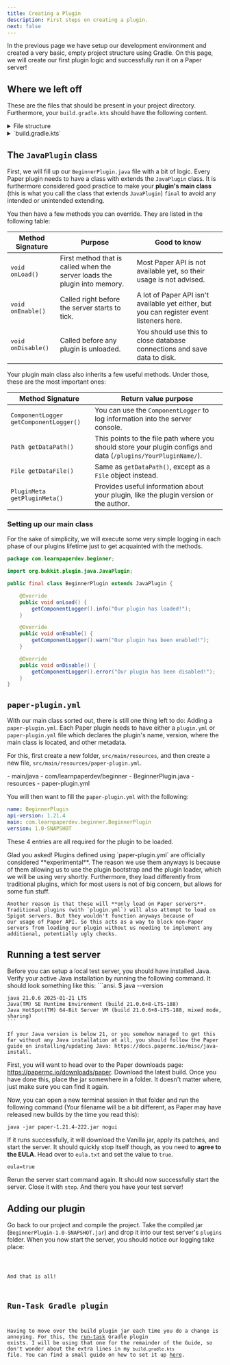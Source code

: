 ```yaml
---
title: Creating a Plugin
description: First steps on creating a plugin.
next: false
---
```




In the previous page we have setup our development environment and created a very basic, empty project structure using Gradle. On this page, we will create our first plugin logic
and successfully run it on a Paper server!

## Where we left off

These are the files that should be present in your project directory. Furthermore, your `build.gradle.kts` should have the following content.

<details>
  <summary>File structure</summary>
  <FileTree>
    - BeginnerPlugin
        - gradle/
        - src
            - main
                - java
                    - your
                        - package
                            - name
                                - BeginnerPlugin.java
        - build.gradle.kts
        - gradlew
        - gradlew.bat
        - settings.gradle.kts
  </FileTree>
</details>

<details>
    <summary>`build.gradle.kts`</summary>
    ```kts
    plugins {
        id("java")
    }

    group = "your.package.name"
    version = "1.0-SNAPSHOT"

    repositories {
        maven("https://repo.papermc.io/repository/maven-public/")
    }

    dependencies {
        compileOnly("io.papermc.paper:paper-api:1.21.4-R0.1-SNAPSHOT")
    }
    ```

</details>

## The `JavaPlugin` class

First, we will fill up our `BeginnerPlugin.java` file with a bit of logic. Every Paper plugin needs to have a class with extends the `JavaPlugin` class. It is furthermore considered
good practice to make your **plugin's main class** (this is what you call the class that extends `JavaPlugin`) `final` to avoid any intended or unintended extending.

You then have a few methods you can override. They are listed in the following table:

| Method Signature   | Purpose                                                                   | Good to know                                                                              |
| ------------------ | ------------------------------------------------------------------------- | ----------------------------------------------------------------------------------------- |
| `void onLoad()`    | First method that is called when the server loads the plugin into memory. | Most Paper API is not available yet, so their usage is not advised.                       |
| `void onEnable()`  | Called right before the server starts to tick.                            | A lot of Paper API isn't available yet either, but you can register event listeners here. |
| `void onDisable()` | Called before any plugin is unloaded.                                     | You should use this to close database connections and save data to disk.                  |

Your plugin main class also inherits a few useful methods. Under those, these are the most important ones:

| Method Signature                       | Return value purpose                                                                                           |
| -------------------------------------- | -------------------------------------------------------------------------------------------------------------- |
| `ComponentLogger getComponentLogger()` | You can use the `ComponentLogger` to log information into the server console.                                  |
| `Path getDataPath()`                   | This points to the file path where you should store your plugin configs and data (`/plugins/YourPluginName/`). |
| `File getDataFile()`                   | Same as `getDataPath()`, except as a `File` object instead.                                                    |
| `PluginMeta getPluginMeta()`           | Provides useful information about your plugin, like the plugin version or the author.                          |

### Setting up our main class

For the sake of simplicity, we will execute some very simple logging in each phase of our plugins lifetime just to get acquainted with the methods.

```java title="BeginnerPlugin.java"
package com.learnpaperdev.beginner;

import org.bukkit.plugin.java.JavaPlugin;

public final class BeginnerPlugin extends JavaPlugin {

    @Override
    public void onLoad() {
        getComponentLogger().info("Our plugin has loaded!");
    }

    @Override
    public void onEnable() {
        getComponentLogger().warn("Our plugin has been enabled!");
    }

    @Override
    public void onDisable() {
        getComponentLogger().error("Our plugin has been disabled!");
    }
}
```

## `paper-plugin.yml`

With our main class sorted out, there is still one thing left to do: Adding a `paper-plugin.yml`. Each Paper plugin needs to have either a `plugin.yml`
or `paper-plugin.yml` file which declares the plugin's name, version, where the main class is located, and other metadata.

For this, first create a new folder, `src/main/resources`, and then create a new file, `src/main/resources/paper-plugin.yml`.

<FileTree>
  - main/java
    - com/learnpaperdev/beginner
        - BeginnerPlugin.java
    - resources
        - paper-plugin.yml
</FileTree>

You will then want to fill the `paper-plugin.yml` with the following:

```yml
name: BeginnerPlugin
api-version: 1.21.4
main: com.learnpaperdev.beginner.BeginnerPlugin
version: 1.0-SNAPSHOT
```

These 4 entries are all required for the plugin to be loaded.

<Aside title="Why are we using paper-plugin.yml and not plugin.yml?" type="tip">
    Glad you asked! Plugins defined using `paper-plugin.yml` are officially considered **experimental**. The reason we use them anyways is because of them allowing us to use the plugin bootstrap and
    the plugin loader, which we will be using very shortly. Furthermore, they load differently from traditional plugins, which for most users is not of big concern, but allows for some fun stuff.

    Another reason is that these will **only load on Paper servers**. Traditional plugins (with `plugin.yml`) will also attempt to load on Spigot servers. But they wouldn't function anyways because of
    our usage of Paper API. So this acts as a way to block non-Paper servers from loading our plugin without us needing to implement any additional, potentially ugly checks.

</Aside>

## Running a test server

<Aside title="Java 21" type="caution">
    Before you can setup a local test server, you should have installed Java. Verify your active Java installation by running the following command. It should look something like this:
    ```ansi.
    $ java --version

    java 21.0.6 2025-01-21 LTS
    Java(TM) SE Runtime Environment (build 21.0.6+8-LTS-188)
    Java HotSpot(TM) 64-Bit Server VM (build 21.0.6+8-LTS-188, mixed mode, sharing)
    ```

    If your Java version is below 21, or you somehow managed to get this far without any Java installation at all, you should follow the Paper guide on installing/updating Java: https://docs.papermc.io/misc/java-install.
</Aside>

First, you will want to head over to the Paper downloads page: https://papermc.io/downloads/paper. Download the latest build.
Once you have done this, place the jar somewhere in a folder. It doesn't matter where, just make sure you can find it again.

Now, you can open a new terminal session in that folder and run the following command (Your filename will be a bit different, as Paper may have released new builds by the time you read this):
```ansi showLineNumbers=false
java -jar paper-1.21.4-222.jar nogui
```

If it runs successfully, it will download the Vanilla jar, apply its patches, and start the server. It should quickly stop itself though, as you need to **agree to the EULA**. Head over to `eula.txt` and set the value to `true`.
```properties startLineNumber=3
eula=true
```

Rerun the server start command again. It should now successfully start the server. Close it with `stop`.
And there you have your test server!

## Adding our plugin
Go back to our project and compile the project. Take the compiled jar (`BeginnerPlugin-1.0-SNAPSHOT.jar`) and drop it into our test server's `plugins` folder.
When you now start the server, you should notice our logging take place:

<Code code={StartLog} lang="ansi" showLineNumbers="false" collapse="[0-0, 9-27, 30-41, 44-48, 54-85]"/>

And that is all!

## Run-Task Gradle plugin
Having to move over the build plugin jar each time you do a change is annoying. For this, the [run-task](https://github.com/jpenilla/run-task) Gradle plugin exists. I will be using
that one for the remainder of the Guide, so don't wonder about the extra lines in my `build.gradle.kts` file. You can find a small guide on how to set it up
[here](/reference/run-task-plugin).
